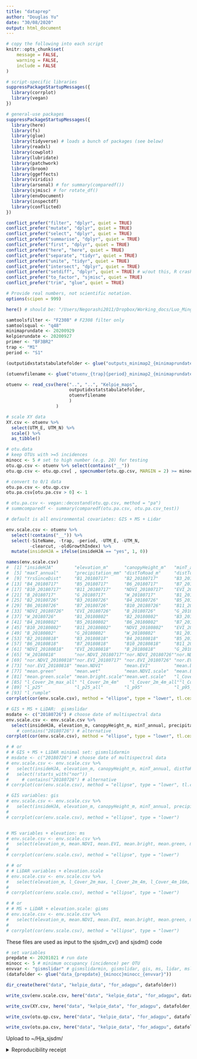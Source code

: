 ```yaml
---
title: "dataprep"
author: "Douglas Yu"
date: "30/08/2020"
output: html_document
---
```


```r
# copy the following into each script   
knitr::opts_chunk$set(
	message = FALSE,
	warning = FALSE,
	include = FALSE
)

# script-specific libraries
suppressPackageStartupMessages({
  library(corrplot)
  library(vegan)
})

# general-use packages
suppressPackageStartupMessages({
  library(here)
  library(fs)
  library(glue)
  library(tidyverse) # loads a bunch of packages (see below)
  library(readxl)
  library(cowplot)
  library(lubridate)
  library(patchwork)
  library(broom)
  library(ggeffects)
  library(viridis)
  library(arsenal) # for summary(comparedf())
  library(sjmisc) # for rotate_df()
  library(envDocument)
  library(inspectdf)
  library(conflicted)
})

conflict_prefer("filter", "dplyr", quiet = TRUE)
conflict_prefer("mutate", "dplyr", quiet = TRUE)
conflict_prefer("select", "dplyr", quiet = TRUE)
conflict_prefer("summarise", "dplyr", quiet = TRUE)
conflict_prefer("first", "dplyr", quiet = TRUE)
conflict_prefer("here", "here", quiet = TRUE)
conflict_prefer("separate", "tidyr", quiet = TRUE)
conflict_prefer("unite", "tidyr", quiet = TRUE)
conflict_prefer("intersect", "dplyr", quiet = TRUE)
conflict_prefer("setdiff", "dplyr", quiet = TRUE) # w/out this, R crashes
conflict_prefer("to_factor", "sjmisc", quiet = TRUE)
conflict_prefer("trim", "glue", quiet = TRUE)

# Provide real numbers, not scientific notation.
options(scipen = 999)
```


```r
here() # should be: "/Users/Negorashi2011/Dropbox/Working_docs/Luo_Mingjie_Oregon/HJA_analyses_Kelpie/sjSDM/R-git"
```


```r
samtoolsfilter <- "F2308" # F2308 filter only
samtoolsqual <- "q48"
minimaprundate <- 20200929
kelpierundate <- 20200927
primer <- "BF3BR2"
trap <- "M1"
period <- "S1"

(outputidxstatstabulatefolder <- glue("outputs_minimap2_{minimaprundate}_{samtoolsfilter}_{samtoolsqual}_kelpie{kelpierundate}_{primer}_vsearch97"))

(otuenvfilename <- glue("otuenv_{trap}{period}_minimap2_{minimaprundate}_kelpie{kelpierundate}.csv"))

otuenv <- read_csv(here("..", "..", "Kelpie_maps", 
                        outputidxstatstabulatefolder, 
                        otuenvfilename
                        )
                   )
```

```r
# scale XY data
XY.csv <- otuenv %>% 
  select(UTM_E, UTM_N) %>% 
  scale() %>% 
  as_tibble()
```

```r
# otu.data
# keep OTUs with >=5 incidences
minocc <- 5 # set to high number (e.g. 20) for testing
otu.qp.csv <- otuenv %>% select(contains("__"))
otu.qp.csv <- otu.qp.csv[ , specnumber(otu.qp.csv, MARGIN = 2) >= minocc] 

# convert to 0/1 data
otu.pa.csv <- otu.qp.csv
otu.pa.csv[otu.pa.csv > 0] <- 1

# otu.pa.csv <- vegan::decostand(otu.qp.csv, method = "pa")
# summcomparedf <- summary(comparedf(otu.pa.csv, otu.pa.csv_test))
```



```r
# default is all environmental covariates: GIS + MS + Lidar

env.scale.csv <- otuenv %>% 
  select(!contains("__")) %>% 
  select(-SiteName, -trap, -period, -UTM_E, -UTM_N, 
         -clearcut, -oldGrowthIndex) %>% 
  mutate(insideHJA = ifelse(insideHJA == "yes", 1, 0))

names(env.scale.csv)
#  [1] "insideHJA"        "elevation_m"      "canopyHeight_m"   "minT_annual"  
#  [5] "maxT_annual"      "precipitation_mm" "distToRoad_m"     "distToStream_m"
#  [9] "YrsSinceDist"     "B1_20180717"      "B2_20180717"      "B3_20180717"  
# [13] "B4_20180717"      "B5_20180717"      "B6_20180717"      "B7_20180717"  
# [17] "B10_20180717"     "B11_20180717"     "NDVI_20180717"    "EVI_20180717" 
# [21] "B_20180717"       "G_20180717"       "W_20180717"       "B1_20180726"  
# [25] "B2_20180726"      "B3_20180726"      "B4_20180726"      "B5_20180726"  
# [29] "B6_20180726"      "B7_20180726"      "B10_20180726"     "B11_20180726" 
# [33] "NDVI_20180726"    "EVI_20180726"     "B_20180726"       "G_20180726"   
# [37] "W_20180726"       "B1_20180802"      "B2_20180802"      "B3_20180802"  
# [41] "B4_20180802"      "B5_20180802"      "B6_20180802"      "B7_20180802"  
# [45] "B10_20180802"     "B11_20180802"     "NDVI_20180802"    "EVI_20180802" 
# [49] "B_20180802"       "G_20180802"       "W_20180802"       "B1_20180818"  
# [53] "B2_20180818"      "B3_20180818"      "B4_20180818"      "B5_20180818"  
# [57] "B6_20180818"      "B7_20180818"      "B10_20180818"     "B11_20180818" 
# [61] "NDVI_20180818"    "EVI_20180818"     "B_20180818"       "G_20180818"   
# [65] "W_20180818"       "nor.NDVI_20180717""nor.NDVI_20180726""nor.NDVI_20180802"
# [69] "nor.NDVI_20180818""nor.EVI_20180717" "nor.EVI_20180726" "nor.EVI_20180802" 
# [73] "nor.EVI_20180818" "mean.NDVI"        "mean.EVI"         "mean.bright"  
# [77] "mean.green"       "mean.wet"         "mean.NDVI.scale"  "mean.EVI.scale"
# [81] "mean.green.scale" "mean.bright.scale""mean.wet.scale"   "l_Cover_2m_max"
# [85] "l_Cover_2m_max_all" "l_Cover_2m_4m"    "l_Cover_2m_4m_all""l_Cover_4m_16m"
# [89] "l_p25"            "l_p25_all"        "l_p95"            "l_p95_all"    
# [93] "l_rumple"
corrplot(cor(env.scale.csv), method = "ellipse", type = "lower", tl.cex = 0.5)

# GIS + MS + LiDAR:  gismslidar
msdate <- c("20180726") # choose date of multispectral data
env.scale.csv <- env.scale.csv %>%
  select(insideHJA, elevation_m, canopyHeight_m, minT_annual, precipitation_mm, distToRoad_m, distToStream_m, YrsSinceDist, contains(all_of(msdate)), l_Cover_2m_max, l_Cover_2m_4m, l_Cover_4m_16m, l_p25, l_rumple)
    # contains("20180726") # alternative
corrplot(cor(env.scale.csv), method = "ellipse", type = "lower", tl.cex = 0.5)

# # or
# # GIS + MS + LiDAR minimal set: gismslidarmin
# msdate <- c("20180726") # choose date of multispectral data
# env.scale.csv <- env.scale.csv %>%
#   select(insideHJA, elevation_m, canopyHeight_m, minT_annual, distToRoad_m, distToStream_m, YrsSinceDist, contains(all_of(msdate)), l_Cover_2m_max, l_Cover_2m_4m, l_Cover_4m_16m, l_p25, l_rumple) %>% 
#   select(!starts_with("nor"))
#     # contains("20180726") # alternative
# corrplot(cor(env.scale.csv), method = "ellipse", type = "lower", tl.cex = 0.5)

# GIS variables: gis
# env.scale.csv <- env.scale.csv %>%
#   select(insideHJA, elevation_m, canopyHeight_m, minT_annual, precipitation_mm, distToRoad_m, distToStream_m, YrsSinceDist)
# 
# corrplot(cor(env.scale.csv), method = "ellipse", type = "lower")


# MS variables + elevation: ms
# env.scale.csv <- env.scale.csv %>%
#   select(elevation_m, mean.NDVI, mean.EVI, mean.bright, mean.green, mean.wet)
# 
# corrplot(cor(env.scale.csv), method = "ellipse", type = "lower")

# # or
# # LiDAR variables + elevation.scale
# env.scale.csv <- env.scale.csv %>%
#   select(elevation_m, l_Cover_2m_max, l_Cover_2m_4m, l_Cover_4m_16m, l_p25, l_p95, l_rumple)
# 
# corrplot(cor(env.scale.csv), method = "ellipse", type = "lower")

# # or
# # MS + LiDAR + elevation.scale: gisms
# env.scale.csv <- env.scale.csv %>%
#   select(elevation_m, mean.NDVI, mean.EVI, mean.bright, mean.green, mean.wet, l_Cover_2m_max, l_Cover_2m_4m, l_Cover_4m_16m, l_p25, l_p95, l_rumple)
# 
# corrplot(cor(env.scale.csv), method = "ellipse", type = "lower")

```


These files are used as input to the sjsdm_cv() and sjsdm() code
```r
# set variables
prepdate <- 20201021 # run date
minocc <- 5 # minimum occupancy (incidence) per OTU
envvar <- "gismslidar" # gismslidarmin, gismslidar, gis, ms, lidar, mslidar
(datafolder <- glue("data_{prepdate}_{minocc}minocc_{envvar}"))

dir_create(here("data", "kelpie_data", "for_adagpu", datafolder))

write_csv(env.scale.csv, here("data", "kelpie_data", "for_adagpu", datafolder,  "scale.env.csv"))

write_csv(XY.csv, here("data", "kelpie_data", "for_adagpu", datafolder, "XY.csv"))

write_csv(otu.qp.csv, here("data", "kelpie_data", "for_adagpu", datafolder,  "otu.qp.csv"))

write_csv(otu.pa.csv, here("data", "kelpie_data", "for_adagpu", datafolder, "otu.pa.csv"))
```

Upload to ~/Hja_sjsdm/


<details>
<summary>Reproducibility receipt</summary>
```r
# datetime
Sys.time()

# repository
git2r::repository(here::here())

env_doc("table", git = FALSE)
```
